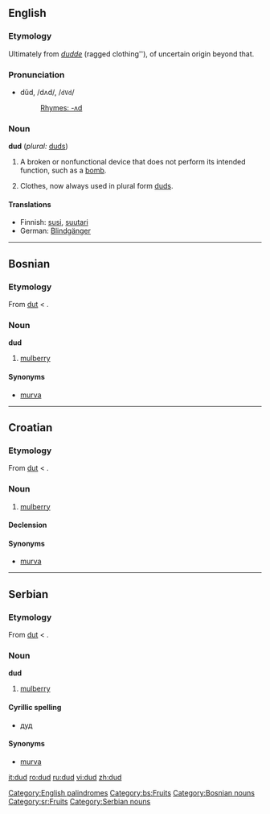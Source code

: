 ==English==
[[Category:English palindromes]]
===Etymology===
Ultimately from ''[[dudde]]'' (ragged clothing''), of uncertain origin beyond that.

===Pronunciation===
*dŭd, /dʌd/, /<tt>dVd</tt>/
*:[[Rhymes:English:-ʌd|Rhymes: -ʌd]]

===Noun===
'''dud''' (''plural:'' [[duds]])

# A broken or nonfunctional device that does not perform its intended function, such as a [[bomb]].
# {{obsolete}} Clothes, now always used in plural form [[duds]].

====Translations====
*Finnish: [[susi]], [[suutari]]
*German: [[Blindgänger]] {{m}}

----

==Bosnian==
===Etymology===
From {{Turk.|bs}} [[dut]] < {{Pers.|bs}} {{FAchar|[[توت]]}}.

===Noun===
'''dud''' {{m}}

# [[mulberry]]

====Synonyms====
*[[murva]]

[[Category:bs:Fruits]]
[[Category:Bosnian nouns]]

----

==Croatian==
===Etymology===
From {{Turk.|hr}} [[dut]] < {{Pers.|hr}} {{FAchar|[[توت]]}}.

===Noun===
{{hr-noun|g=m|dudovi}}

# [[mulberry]]

====Declension====
{{hr-decl-noun
|dud|dudovi
|duda|dudova
|dudu|dudovima
|dud|dudove
|dude|dudovi
|dudu|dudovima
|dudom|dudovima
}}

====Synonyms====
*[[murva]]

----

==Serbian==
===Etymology===
From {{Turk.|sr}} [[dut]] < {{Pers.|sr}} {{FAchar|[[توت]]}}.

===Noun===
'''dud''' {{m}}

# [[mulberry]]

====Cyrillic spelling====
*[[дуд#Serbian|дуд]]

====Synonyms====
*[[murva]]

[[Category:sr:Fruits]]
[[Category:Serbian nouns]]

[[it:dud]]
[[ro:dud]]
[[ru:dud]]
[[vi:dud]]
[[zh:dud]]